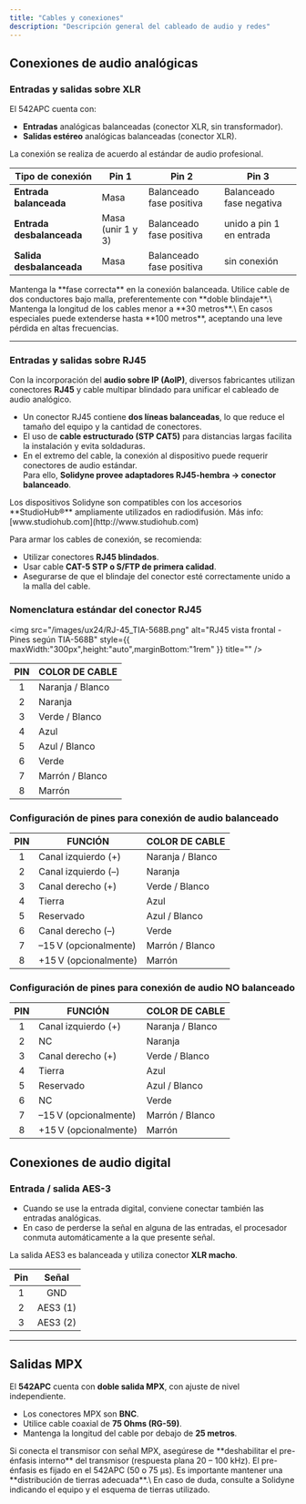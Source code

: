 ```yaml
---
title: "Cables y conexiones"
description: "Descripción general del cableado de audio y redes"
---
```


## Conexiones de audio analógicas

### Entradas y salidas sobre XLR

El 542APC cuenta con:

- **Entradas** analógicas balanceadas (conector XLR, sin transformador).
- **Salidas estéreo** analógicas balanceadas (conector XLR).

La conexión se realiza de acuerdo al estándar de audio profesional.

| **Tipo de conexión**      | **Pin 1**         | **Pin 2**                | **Pin 3**                |
| ------------------------- | ----------------- | ------------------------ | ------------------------ |
| **Entrada balanceada**    | Masa              | Balanceado fase positiva | Balanceado fase negativa |
| **Entrada desbalanceada** | Masa (unir 1 y 3) | Balanceado fase positiva | unido a pin 1 en entrada |
| **Salida desbalanceada**  | Masa              | Balanceado fase positiva | sin conexión             |

<Warning>
  Mantenga la **fase correcta** en la conexión balanceada.
</Warning>

<Note>
  Utilice cable de dos conductores bajo malla, preferentemente con **doble blindaje**.\
  Mantenga la longitud de los cables menor a **30 metros**.\
  En casos especiales puede extenderse hasta **100 metros**, aceptando una leve pérdida en altas frecuencias.
</Note>

---

### Entradas y salidas sobre RJ45

Con la incorporación del **audio sobre IP (AoIP)**, diversos fabricantes utilizan conectores **RJ45** y cable multipar blindado para unificar el cableado de audio analógico.

- Un conector RJ45 contiene **dos líneas balanceadas**, lo que reduce el tamaño del equipo y la cantidad de conectores.
- El uso de **cable estructurado (STP CAT5)** para distancias largas facilita la instalación y evita soldaduras.
- En el extremo del cable, la conexión al dispositivo puede requerir conectores de audio estándar.\
  Para ello, **Solidyne provee adaptadores RJ45-hembra → conector balanceado**.

<Info>
  Los dispositivos Solidyne son compatibles con los accesorios **StudioHub®** ampliamente utilizados en radiodifusión. Más info: [www.studiohub.com](http://www.studiohub.com)
</Info>

Para armar los cables de conexión, se recomienda:

- Utilizar conectores **RJ45 blindados**.
- Usar cable **CAT-5 STP o S/FTP de primera calidad**.
- Asegurarse de que el blindaje del conector esté correctamente unido a la malla del cable.

### Nomenclatura estándar del conector RJ45

<img
  src="/images/ux24/RJ-45_TIA-568B.png"
  alt="RJ45 vista frontal - Pines según TIA-568B"
  style={{ maxWidth:"300px",height:"auto",marginBottom:"1rem" }}
  title=""
/>

| **PIN** | **COLOR DE CABLE** |
| :-----: | ------------------ |
| 1       | Naranja / Blanco   |
| 2       | Naranja            |
| 3       | Verde / Blanco     |
| 4       | Azul               |
| 5       | Azul / Blanco      |
| 6       | Verde              |
| 7       | Marrón / Blanco    |
| 8       | Marrón             |

### Configuración de pines para conexión de audio balanceado

| **PIN** | **FUNCIÓN**            | **COLOR DE CABLE** |
| :-----: | ---------------------- | ------------------ |
| 1       | Canal izquierdo (\+)   | Naranja / Blanco   |
| 2       | Canal izquierdo (–)    | Naranja            |
| 3       | Canal derecho (\+)     | Verde / Blanco     |
| 4       | Tierra                 | Azul               |
| 5       | Reservado              | Azul / Blanco      |
| 6       | Canal derecho (–)      | Verde              |
| 7       | –15 V (opcionalmente)  | Marrón / Blanco    |
| 8       | \+15 V (opcionalmente) | Marrón             |

### Configuración de pines para conexión de audio NO balanceado

| **PIN** | **FUNCIÓN**            | **COLOR DE CABLE** |
| :-----: | ---------------------- | ------------------ |
| 1       | Canal izquierdo (\+)   | Naranja / Blanco   |
| 2       | NC                     | Naranja            |
| 3       | Canal derecho (\+)     | Verde / Blanco     |
| 4       | Tierra                 | Azul               |
| 5       | Reservado              | Azul / Blanco      |
| 6       | NC                     | Verde              |
| 7       | –15 V (opcionalmente)  | Marrón / Blanco    |
| 8       | \+15 V (opcionalmente) | Marrón             |

## Conexiones de audio digital

### Entrada / salida AES-3

- Cuando se use la entrada digital, conviene conectar también las entradas analógicas.
- En caso de perderse la señal en alguna de las entradas, el procesador conmuta automáticamente a la que presente señal.

La salida AES3 es balanceada y utiliza conector **XLR macho**.

| **Pin** | **Señal** |
| :-----: | :-------: |
| 1       | GND       |
| 2       | AES3 (1)  |
| 3       | AES3 (2)  |

---

## Salidas MPX

El **542APC** cuenta con **doble salida MPX**, con ajuste de nivel independiente.

- Los conectores MPX son **BNC**.
- Utilice cable coaxial de **75 Ohms (RG-59)**.
- Mantenga la longitud del cable por debajo de **25 metros**.

<Warning>
  Si conecta el transmisor con señal MPX, asegúrese de **deshabilitar el pre-énfasis interno** del transmisor (respuesta plana 20 – 100 kHz). El pre-énfasis es fijado en el 542APC (50 o 75 µs).
</Warning>

<Info>
  Es importante mantener una **distribución de tierras adecuada**.\
  En caso de duda, consulte a Solidyne indicando el equipo y el esquema de tierras utilizado.
</Info>